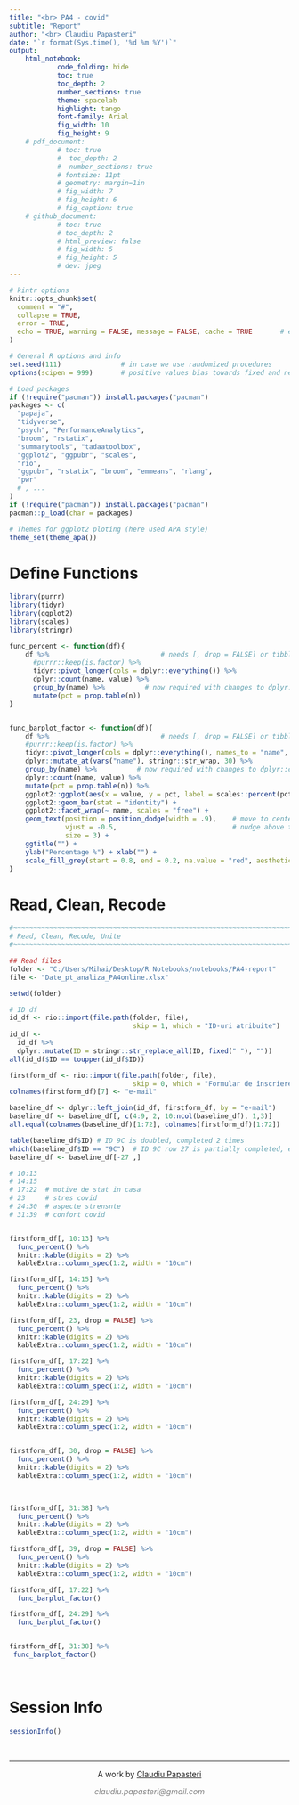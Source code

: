 ```yaml
---
title: "<br> PA4 - covid" 
subtitle: "Report"
author: "<br> Claudiu Papasteri"
date: "`r format(Sys.time(), '%d %m %Y')`"
output: 
    html_notebook:
            code_folding: hide
            toc: true
            toc_depth: 2
            number_sections: true
            theme: spacelab
            highlight: tango
            font-family: Arial
            fig_width: 10
            fig_height: 9
    # pdf_document: 
            # toc: true
            #  toc_depth: 2
            #  number_sections: true
            # fontsize: 11pt
            # geometry: margin=1in
            # fig_width: 7
            # fig_height: 6
            # fig_caption: true
    # github_document: 
            # toc: true
            # toc_depth: 2
            # html_preview: false
            # fig_width: 5
            # fig_height: 5
            # dev: jpeg
---
```



<!-- Setup -->


```r
# kintr options
knitr::opts_chunk$set(
  comment = "#",
  collapse = TRUE,
  error = TRUE,
  echo = TRUE, warning = FALSE, message = FALSE, cache = TRUE       # echo = False for github_document, but will be folded in html_notebook
)

# General R options and info
set.seed(111)               # in case we use randomized procedures       
options(scipen = 999)       # positive values bias towards fixed and negative towards scientific notation

# Load packages
if (!require("pacman")) install.packages("pacman")
packages <- c(
  "papaja",
  "tidyverse",       
  "psych", "PerformanceAnalytics",          
  "broom", "rstatix",
  "summarytools", "tadaatoolbox",           
  "ggplot2", "ggpubr", "scales",        
  "rio",
  "ggpubr", "rstatix", "broom", "emmeans", "rlang",
  "pwr"
  # , ...
)
if (!require("pacman")) install.packages("pacman")
pacman::p_load(char = packages)

# Themes for ggplot2 ploting (here used APA style)
theme_set(theme_apa())
```





<!-- Report -->


# Define Functions

```r
library(purrr)
library(tidyr)
library(ggplot2)
library(scales)
library(stringr)

func_percent <- function(df){
    df %>%                            # needs [, drop = FALSE] or tibble because coertion to vetor will crash it
      #purrr::keep(is.factor) %>% 
      tidyr::pivot_longer(cols = dplyr::everything()) %>%
      dplyr::count(name, value) %>%    
      group_by(name) %>%          # now required with changes to dplyr::count()
      mutate(pct = prop.table(n))
}


func_barplot_factor <- function(df){
    df %>%                            # needs [, drop = FALSE] or tibble because coertion to vetor will crash it
    #purrr::keep(is.factor) %>% 
    tidyr::pivot_longer(cols = dplyr::everything(), names_to = "name",   values_to = "value") %>%
    dplyr::mutate_at(vars("name"), stringr::str_wrap, 30) %>%                             # just to wrap long text of col names to title
    group_by(name) %>%          # now required with changes to dplyr::count()
    dplyr::count(name, value) %>%                   
    mutate(pct = prop.table(n)) %>%  
    ggplot2::ggplot(aes(x = value, y = pct, label = scales::percent(pct, accuracy = 2))) +
    ggplot2::geom_bar(stat = "identity") + 
    ggplot2::facet_wrap(~ name, scales = "free") +
    geom_text(position = position_dodge(width = .9),    # move to center of bars
              vjust = -0.5,                             # nudge above top of bar
              size = 3) +
    ggtitle("") +
    ylab("Percentage %") + xlab("") + 
    scale_fill_grey(start = 0.8, end = 0.2, na.value = "red", aesthetics = "fill")
}  

```


# Read, Clean, Recode

```r
#~~~~~~~~~~~~~~~~~~~~~~~~~~~~~~~~~~~~~~~~~~~~~~~~~~~~~~~~~~~~~~~~~~~~~~~~~~~~~~~~~~~~~~~~~~~~~~~~~~~~~~~~~~~~~~~~~~~~~~~~~~~~~~~~~~~~~~~~~~~
# Read, Clean, Recode, Unite
#~~~~~~~~~~~~~~~~~~~~~~~~~~~~~~~~~~~~~~~~~~~~~~~~~~~~~~~~~~~~~~~~~~~~~~~~~~~~~~~~~~~~~~~~~~~~~~~~~~~~~~~~~~~~~~~~~~~~~~~~~~~~~~~~~~~~~~~~~~~

## Read files
folder <- "C:/Users/Mihai/Desktop/R Notebooks/notebooks/PA4-report"
file <- "Date_pt_analiza_PA4online.xlsx"

setwd(folder)

# ID df
id_df <- rio::import(file.path(folder, file),
                               skip = 1, which = "ID-uri atribuite")   
id_df <- 
  id_df %>%
  dplyr::mutate(ID = stringr::str_replace_all(ID, fixed(" "), ""))     # remove white spaces
all(id_df$ID == toupper(id_df$ID))                                     # check if all are upper case

firstform_df <- rio::import(file.path(folder, file),
                               skip = 0, which = "Formular de înscriere și consim") 
colnames(firstform_df)[7] <- "e-mail"

baseline_df <- dplyr::left_join(id_df, firstform_df, by = "e-mail")
baseline_df <- baseline_df[, c(4:9, 2, 10:ncol(baseline_df), 1,3)]       # move cols from id_df to back so we have matching cols index for baseline_df & firstform_df
all.equal(colnames(baseline_df)[1:72], colnames(firstform_df)[1:72])             # check if colnames match, except ID and name that where added

table(baseline_df$ID) # ID 9C is doubled, completed 2 times
which(baseline_df$ID == "9C")  # ID 9C row 27 is partially completed, excuted it
baseline_df <- baseline_df[-27 ,]
```


```r
# 10:13
# 14:15
# 17:22  # motive de stat in casa
# 23     # stres covid
# 24:30  # aspecte strensnte
# 31:39  # confort covid


firstform_df[, 10:13] %>%
  func_percent() %>%
  knitr::kable(digits = 2) %>%
  kableExtra::column_spec(1:2, width = "10cm")

firstform_df[, 14:15] %>%
  func_percent() %>%
  knitr::kable(digits = 2) %>%
  kableExtra::column_spec(1:2, width = "10cm")

firstform_df[, 23, drop = FALSE] %>%
  func_percent() %>%
  knitr::kable(digits = 2) %>%
  kableExtra::column_spec(1:2, width = "10cm")   

firstform_df[, 17:22] %>%
  func_percent() %>%
  knitr::kable(digits = 2) %>%
  kableExtra::column_spec(1:2, width = "10cm")

firstform_df[, 24:29] %>%
  func_percent() %>%
  knitr::kable(digits = 2) %>%
  kableExtra::column_spec(1:2, width = "10cm")


firstform_df[, 30, drop = FALSE] %>%
  func_percent() %>%
  knitr::kable(digits = 2) %>%
  kableExtra::column_spec(1:2, width = "10cm")
  


firstform_df[, 31:38] %>%
  func_percent() %>%
  knitr::kable(digits = 2) %>%
  kableExtra::column_spec(1:2, width = "10cm")

firstform_df[, 39, drop = FALSE] %>%
  func_percent() %>%
  knitr::kable(digits = 2) %>%
  kableExtra::column_spec(1:2, width = "10cm")

```


```r
firstform_df[, 17:22] %>%
  func_barplot_factor()

firstform_df[, 24:29] %>%
  func_barplot_factor()


firstform_df[, 31:38] %>%
 func_barplot_factor()


```





<!-- Session Info and License -->

<br>

# Session Info
```r
sessionInfo()    
```

<!-- Footer -->
&nbsp;
<hr />
<p style="text-align: center;">A work by <a href="https://github.com/ClaudiuPapasteri/">Claudiu Papasteri</a></p>
<p style="text-align: center;"><span style="color: #808080;"><em>claudiu.papasteri@gmail.com</em></span></p>
&nbsp;
